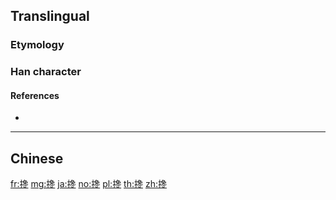 {{also|攙}}
==Translingual==

===Etymology===
{{Han simp|攙|f=毚|t=𫥎}}

===Han character===
{{Han char|rn=64|rad=手|as=09|sn=12|four=|canj=QNUY|ids=⿰扌𫥎}}

====References====
* {{Han ref|kx=0445.341|hdz=31922.040|uh=6400|ud=25600}}

----

==Chinese==
{{zh-see|攙}}

[[fr:搀]]
[[mg:搀]]
[[ja:搀]]
[[no:搀]]
[[pl:搀]]
[[th:搀]]
[[zh:搀]]